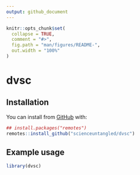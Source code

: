 ```yaml
---
output: github_document
---
```


<!-- README.md is generated from README.Rmd. Please edit that file -->

```r
knitr::opts_chunk$set(
  collapse = TRUE,
  comment = "#>",
  fig.path = "man/figures/README-",
  out.width = "100%"
)
```

# dvsc

<!-- badges: start -->
<!-- badges: end -->

## Installation

You can install from [GitHub](https://github.com/) with:

``` r
## install.packages("remotes")
remotes::install_github("scienceuntangled/dvsc")
```
## Example usage

```r
library(dvsc)


```


